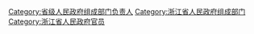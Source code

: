 [[Category:省级人民政府组成部门负责人|Category:省级人民政府组成部门负责人]]
[[Category:浙江省人民政府组成部门|Category:浙江省人民政府组成部门]]
[[Category:浙江省人民政府官员|Category:浙江省人民政府官员]]